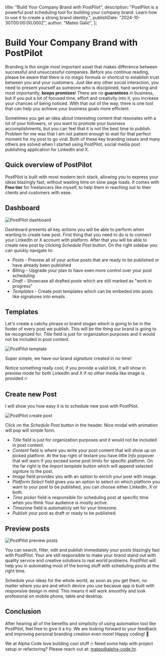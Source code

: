   title: "Build Your Company Brand with PostPilot",
  description:
    "PostPilot is a powerful post scheduling tool for building your company brand. Learn how to use it to create a strong brand identity.",
  publishDate: "2024-10-30T00:00:00.000Z",
  author: "Mateo Galić",
};

# Build Your Company Brand with PostPilot

<BlogHeader author="Mateo Galić" />

Branding is the single most important asset that makes difference between successful and unsuccessful
companies. Before you continue reading, please be aware that there is no magic formula or shortcut to
establish trust between you and your customers. Just like any other social interaction, you need to
present yourself as someone who is disciplined, hard-working and most importantly, <b>keeps promises</b>!
There are no **guarantees** in business, but if you put a lot of focused time, effort and creativity into it,
you increase your chances of being noticed. With that out of the way, there is one tool that can help you
achieve your business goals more efficient.

Sometimes you get an idea about interesting content that resonates with a lot of your followers, or you
want to promote your business accomplishments, but you can feel that it is not the best time to publish.
Problem for me was that I am not patient enough to wait for that perfect moment for my post to go viral.
Both of these key branding issues and many others are solved when I started using PostPilot, social media
post publishing application for LinkedIn and X.

## Quick overview of PostPilot

PostPilot is built with most modern tech stack, allowing you to express your ideas blazingly fast, without
wasting time on slow page loads. It comes with <b>Free tier</b> for freelancers like myself, to help them in
reaching out to their clients and customers with ease.

## Dashboard

<img
  src="/blog/build-your-company-brand-with-post-pilot/dashboard.webp"
  alt="PostPilot dashboard"
/>

Dashboard presents all key actions you will be able to perform when wanting to create new post.
First thing that you need to do is to connect your LinkedIn or X account with platform. After that you
will be able to create new post by clicking <i>Schedule Post</i> button. On the right sidebar you can quickly
navigate to:

- _Posts_ - Preview all of your active posts that are ready to be published or have already been published
- _Billing_ - Upgrade your plan to have even more control over your post scheduling
- _Draft_ - Showcase all drafted posts which are still marked as "work in progress"
- _Templates_ - Create post templates which can be embeded into posts like signatures into emails

## Templates

Let's create a catchy phrase or brand slogan which is going to be in the footer of every post we publish.
This will be the thing our brand is going to be recognized for. <i>Title</i> field is just for organization
purposes and it would not be included in post content.

<img src="/blog/build-your-company-brand-with-post-pilot/template.webp" alt="PostPilot template" />

Super simple, we have our brand _signature_ created in no time!

Notice something really cool, if you provide a valid link, it will show in preview mode for both
LinkedIn and X if no other media like image is provided 🔥

## Create new Post

I will show you how easy it is to schedule new post with PostPilot.

<img src="/blog/build-your-company-brand-with-post-pilot/create.webp" alt="PostPilot create post" />

Click on the <i>Schedule Post</i> button in the header. Nice modal with animation will pop will
simple form.

- <i>Title</i> field is just for organization purposes and it would not be included in post content.
- <i>Content</i> field is where you write your post content that will show up on picked platform. At
  the top right of textare you have little <i>Info</i> popover that will warn if you exceed some
  post limits for specific platform. On the far right is the <i>Import template</i> button which
  will append selected _signture_ to the post.
- <i>Image</i> field provides you with an option to enrich your post with image.
- <i>Platform Select</i> field gives you an option to select on which platform you want to your post
  to be published, you can choose either LinkedIn, X or both.
- <i>Time picker</i> field is responsible for scheduling post at specific time when you think Your
  audience is mostly active.
- <i>Timezone</i> field is automaticly set for your timezone.
- <i>Publish</i> your post as draft or ready to be published.

## Preview posts

<img
  src="/blog/build-your-company-brand-with-post-pilot/preview.webp"
  alt="PostPilot preview posts"
/>

You can search, filter, edit and publish immediately your posts blazingly fast with PostPilot.
Your are still responsible to make your brand stand out with quality service and creative
solutions to real world problems. PostPilot will help you in automating most of the boring stuff
with scheduling posts at the right time.

Schedule your ideas for the whole world, as soon as you get them, no matter where you are
and which device you use becasue app is built with responsive design in mind. This means
it will work smoothly and look profesional on mobile phone, table and desktop.

## Conclusion

After hearing all of the benefits and simplicity of using automation tool like PostPilot,
feel free to give it a try. We are looking forward to your feedback and improving personal
branding creation even more! Happy coding! 🚀

We at Alpha Code love building cool stuff 🔥
Need some help with project setup or refactoring? Please reach out at: <a href="mailto:mateo@alpha-code.hr">mateo@alpha-code.hr</a>.

<BlogFooter publishDate="2024-10-30T00:00:00.000Z" />
